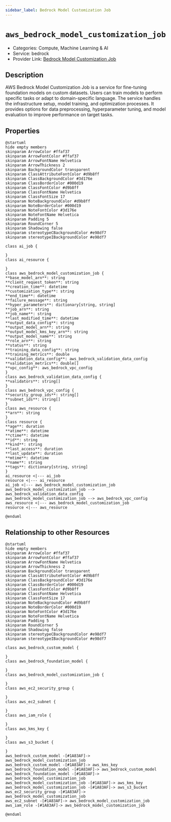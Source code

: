 ```yaml
---
sidebar_label: Bedrock Model Customization Job
---
```


# `aws_bedrock_model_customization_job`

- Categories: Compute, Machine Learning & AI
- Service: bedrock
- Provider Link: [Bedrock Model Customization Job](https://docs.aws.amazon.com/bedrock/latest/userguide/custom-models.html)

## Description

AWS Bedrock Model Customization Job is a service for fine-tuning foundation models on custom datasets. Users can train models to perform specific tasks or adapt to domain-specific language. The service handles the infrastructure setup, model training, and optimization processes. It provides options for data preprocessing, hyperparameter tuning, and model evaluation to improve performance on target tasks.

## Properties

<ZoomPanPinch>

```kroki imgType="plantuml" imgAlt="Diagram of Bedrock Model Customization Job data model"
@startuml
hide empty members
skinparam ArrowColor #ffaf37
skinparam ArrowFontColor #ffaf37
skinparam ArrowFontName Helvetica
skinparam ArrowThickness 2
skinparam BackgroundColor transparent
skinparam ClassAttributeFontColor #d9b8ff
skinparam ClassBackgroundColor #3d176e
skinparam ClassBorderColor #000d19
skinparam ClassFontColor #d9b8ff
skinparam ClassFontName Helvetica
skinparam ClassFontSize 17
skinparam NoteBackgroundColor #d9b8ff
skinparam NoteBorderColor #000d19
skinparam NoteFontColor #3d176e
skinparam NoteFontName Helvetica
skinparam Padding 5
skinparam RoundCorner 5
skinparam Shadowing false
skinparam stereotypeCBackgroundColor #e98df7
skinparam stereotypeIBackgroundColor #e98df7

class ai_job {

}
class ai_resource {

}
class aws_bedrock_model_customization_job {
**base_model_arn**: string
**client_request_token**: string
**creation_time**: datetime
**customization_type**: string
**end_time**: datetime
**failure_message**: string
**hyper_parameters**: dictionary[string, string]
**job_arn**: string
**job_name**: string
**last_modified_time**: datetime
**output_data_config**: string
**output_model_arn**: string
**output_model_kms_key_arn**: string
**output_model_name**: string
**role_arn**: string
**status**: string
**training_data_config**: string
**training_metrics**: double
**validation_data_config**: aws_bedrock_validation_data_config
**validation_metrics**: double[]
**vpc_config**: aws_bedrock_vpc_config
}
class aws_bedrock_validation_data_config {
**validators**: string[]
}
class aws_bedrock_vpc_config {
**security_group_ids**: string[]
**subnet_ids**: string[]
}
class aws_resource {
**arn**: string
}
class resource {
**age**: duration
**atime**: datetime
**ctime**: datetime
**id**: string
**kind**: string
**last_access**: duration
**last_update**: duration
**mtime**: datetime
**name**: string
**tags**: dictionary[string, string]
}
ai_resource <|--- ai_job
resource <|--- ai_resource
ai_job <|--- aws_bedrock_model_customization_job
aws_bedrock_model_customization_job --> aws_bedrock_validation_data_config
aws_bedrock_model_customization_job --> aws_bedrock_vpc_config
aws_resource <|--- aws_bedrock_model_customization_job
resource <|--- aws_resource

@enduml
```

</ZoomPanPinch>

## Relationship to other Resources

<ZoomPanPinch>

```kroki imgType="plantuml" imgAlt="Diagram of Bedrock Model Customization Job resource relationships"
@startuml
hide empty members
skinparam ArrowColor #ffaf37
skinparam ArrowFontColor #ffaf37
skinparam ArrowFontName Helvetica
skinparam ArrowThickness 2
skinparam BackgroundColor transparent
skinparam ClassAttributeFontColor #d9b8ff
skinparam ClassBackgroundColor #3d176e
skinparam ClassBorderColor #000d19
skinparam ClassFontColor #d9b8ff
skinparam ClassFontName Helvetica
skinparam ClassFontSize 17
skinparam NoteBackgroundColor #d9b8ff
skinparam NoteBorderColor #000d19
skinparam NoteFontColor #3d176e
skinparam NoteFontName Helvetica
skinparam Padding 5
skinparam RoundCorner 5
skinparam Shadowing false
skinparam stereotypeCBackgroundColor #e98df7
skinparam stereotypeIBackgroundColor #e98df7

class aws_bedrock_custom_model {

}
class aws_bedrock_foundation_model {

}
class aws_bedrock_model_customization_job {

}
class aws_ec2_security_group {

}
class aws_ec2_subnet {

}
class aws_iam_role {

}
class aws_kms_key {

}
class aws_s3_bucket {

}
aws_bedrock_custom_model -[#1A83AF]-> aws_bedrock_model_customization_job
aws_bedrock_custom_model -[#1A83AF]-> aws_kms_key
aws_bedrock_foundation_model -[#1A83AF]-> aws_bedrock_custom_model
aws_bedrock_foundation_model -[#1A83AF]-> aws_bedrock_model_customization_job
aws_bedrock_model_customization_job -[#1A83AF]-> aws_kms_key
aws_bedrock_model_customization_job -[#1A83AF]-> aws_s3_bucket
aws_ec2_security_group -[#1A83AF]-> aws_bedrock_model_customization_job
aws_ec2_subnet -[#1A83AF]-> aws_bedrock_model_customization_job
aws_iam_role -[#1A83AF]-> aws_bedrock_model_customization_job

@enduml
```

</ZoomPanPinch>
